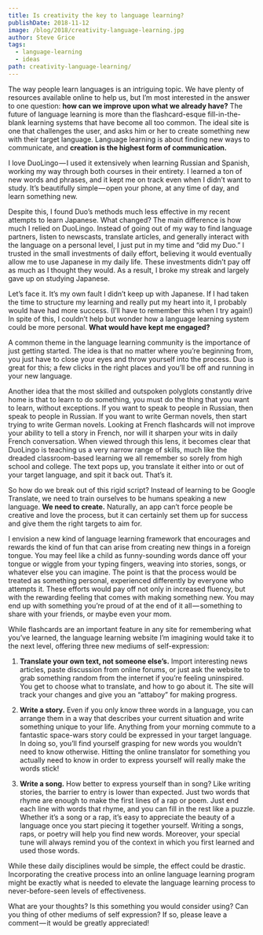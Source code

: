 ```yaml
---
title: Is creativity the key to language learning?
publishDate: 2018-11-12
image: /blog/2018/creativity-language-learning.jpg
author: Steve Grice
tags:
  - language-learning
  - ideas
path: creativity-language-learning/
---
```


The way people learn languages is an intriguing topic. We have plenty of resources available online to help us, but I’m most interested in the answer to one question: **how can we improve upon what we already have?** The future of language learning is more than the flashcard-esque fill-in-the-blank learning systems that have become all too common. The ideal site is one that challenges the user, and asks him or her to create something new with their target language. Language learning is about finding new ways to communicate, and **creation is the highest form of communication.**

I love DuoLingo — I used it extensively when learning Russian and Spanish, working my way through both courses in their entirety. I learned a ton of new words and phrases, and it kept me on track even when I didn’t want to study. It’s beautifully simple — open your phone, at any time of day, and learn something new.

Despite this, I found Duo’s methods much less effective in my recent attempts to learn Japanese. What changed? The main difference is how much I relied on DuoLingo. Instead of going out of my way to find language partners, listen to newscasts, translate articles, and generally interact with the language on a personal level, I just put in my time and “did my Duo.” I trusted in the small investments of daily effort, believing it would eventually allow me to use Japanese in my daily life. These investments didn’t pay off as much as I thought they would. As a result, I broke my streak and largely gave up on studying Japanese.

Let’s face it. It’s my own fault I didn’t keep up with Japanese. If I had taken the time to structure my learning and really put my heart into it, I probably would have had more success. (I’ll have to remember this when I try again!) In spite of this, I couldn’t help but wonder how a language learning system could be more personal. **What would have kept me engaged?**

A common theme in the language learning community is the importance of just getting started. The idea is that no matter where you’re beginning from, you just have to close your eyes and throw yourself into the process. Duo is great for this; a few clicks in the right places and you’ll be off and running in your new language.

Another idea that the most skilled and outspoken polyglots constantly drive home is that to learn to do something, you must do the thing that you want to learn, without exceptions. If you want to speak to people in Russian, then speak to people in Russian. If you want to write German novels, then start trying to write German novels. Looking at French flashcards will not improve your ability to tell a story in French, nor will it sharpen your wits in daily French conversation. When viewed through this lens, it becomes clear that DuoLingo is teaching us a very narrow range of skills, much like the dreaded classroom-based learning we all remember so sorely from high school and college. The text pops up, you translate it either into or out of your target language, and spit it back out. That’s it.

So how do we break out of this rigid script? Instead of learning to be Google Translate, we need to train ourselves to be humans speaking a new language. **We need to create.** Naturally, an app can’t force people be creative and love the process, but it can certainly set them up for success and give them the right targets to aim for.

I envision a new kind of language learning framework that encourages and rewards the kind of fun that can arise from creating new things in a foreign tongue. You may feel like a child as funny-sounding words dance off your tongue or wiggle from your typing fingers, weaving into stories, songs, or whatever else you can imagine. The point is that the process would be treated as something personal, experienced differently by everyone who attempts it. These efforts would pay off not only in increased fluency, but with the rewarding feeling that comes with making something new. You may end up with something you’re proud of at the end of it all — something to share with your friends, or maybe even your mom.

While flashcards are an important feature in any site for remembering what you’ve learned, the language learning website I’m imagining would take it to the next level, offering three new mediums of self-expression:

1. **Translate your own text, not someone else’s.** Import interesting news articles, paste discussion from online forums, or just ask the website to grab something random from the internet if you’re feeling uninspired. You get to choose what to translate, and how to go about it. The site will track your changes and give you an “attaboy” for making progress.

2. **Write a story.** Even if you only know three words in a language, you can arrange them in a way that describes your current situation and write something unique to your life. Anything from your morning commute to a fantastic space-wars story could be expressed in your target language. In doing so, you’ll find yourself grasping for new words you wouldn’t need to know otherwise. Hitting the online translator for something you actually need to know in order to express yourself will really make the words stick!

3. **Write a song.** How better to express yourself than in song? Like writing stories, the barrier to entry is lower than expected. Just two words that rhyme are enough to make the first lines of a rap or poem. Just end each line with words that rhyme, and you can fill in the rest like a puzzle. Whether it’s a song or a rap, it’s easy to appreciate the beauty of a language once you start piecing it together yourself. Writing a songs, raps, or poetry will help you find new words. Moreover, your special tune will always remind you of the context in which you first learned and used those words.

While these daily disciplines would be simple, the effect could be drastic. Incorporating the creative process into an online language learning program might be exactly what is needed to elevate the language learning process to never-before-seen levels of effectiveness.

What are your thoughts? Is this something you would consider using? Can you thing of other mediums of self expression? If so, please leave a comment — it would be greatly appreciated!
